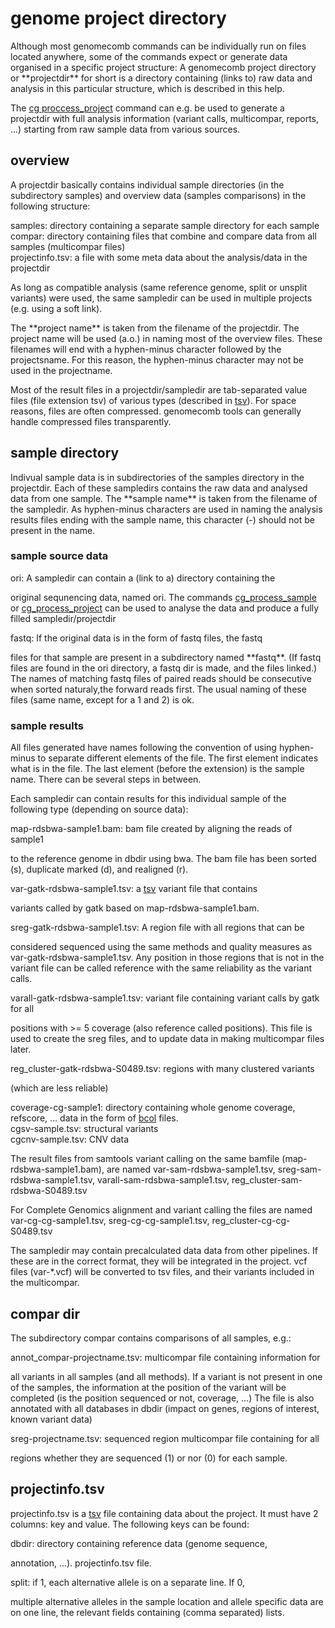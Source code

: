 = genome project directory =

Although most genomecomb commands can be individually run on files located
anywhere, some of the commands expect or generate data organised in a specific
project structure: A genomecomb project directory or **projectdir** for short
is a directory containing (links to) raw data and analysis in this 
particular structure, which is described in this help.

The [[cg_process_project|cg proccess_project]] command can e.g. be used
to generate a projectdir with full analysis information (variant calls, 
multicompar, reports, ...) starting from raw sample data from various sources.

== overview ==
A projectdir basically contains individual sample directories (in the
subdirectory samples) and overview data (samples comparisons) in the following structure:
; samples: directory containing a separate sample directory for each sample
; compar: directory containing files that combine and compare data from all samples (multicompar files)
; projectinfo.tsv: a file with some meta data about the analysis/data in the projectdir
As long as compatible analysis (same reference genome, split or unsplit
variants) were used, the same sampledir can be used in multiple
projects (e.g. using a soft link).

The **project name** is taken from the filename of the projectdir. The
project name will be used (a.o.) in naming most of the overview files.
These filenames will end with a hyphen-minus character followed by the
projectsname. For this reason, the hyphen-minus character may not be used
in the projectname.

Most of the result files in a projectdir/sampledir are tab-separated value
files (file extension tsv) of various types (described in [[tsv]]).
For space reasons, files are often compressed. genomecomb tools can generally
handle compressed files transparently.

== sample directory ==
Indivual sample data is in subdirectories of the samples directory in the
projectdir. Each of these sampledirs contains the raw data and analysed
data from one sample. The **sample name** is taken from the filename of
the sampledir. As hyphen-minus characters are used in naming the analysis
results files ending with the sample name, this character (-) should not be
present in the name.

=== sample source data ===
;ori: A sampledir can contain a (link to a) directory containing the
original sequnencing data, named ori. The commands [[cg_process_sample]]
or [[cg_process_project]] can be used to analyse the data and produce a
fully filled sampledir/projectdir

;fastq: If the original data is in the form of fastq files, the fastq
files for that sample are present in a subdirectory named **fastq**. (If
fastq files are found in the ori directory, a fastq dir is made, and the
files linked.)
The names of matching fastq files of paired reads should be consecutive
when sorted naturaly,the forward reads first. The usual naming of these
files (same name, except for a 1 and 2) is ok. 

=== sample results ===
All files generated have names following the convention of using hyphen-minus
to separate different elements of the file. The first element indicates
what is in the file. The last element (before the extension) is the sample
name. There can be several steps in between.

Each sampledir can contain results for this individual sample of the following 
type (depending on source data):
; map-rdsbwa-sample1.bam: bam file created by aligning the reads of sample1
to the reference genome in dbdir using bwa. The bam file has been sorted
(s), duplicate marked (d), and realigned (r).
; var-gatk-rdsbwa-sample1.tsv: a [[tsv]] variant file that contains
variants called by gatk based on map-rdsbwa-sample1.bam. 
; sreg-gatk-rdsbwa-sample1.tsv: A region file with all regions that can be
considered sequenced using the same methods and quality measures as
var-gatk-rdsbwa-sample1.tsv. Any position in those regions that is not in
the variant file can be called reference with the same reliability as the
variant calls.
; varall-gatk-rdsbwa-sample1.tsv: variant file containing variant calls by gatk for all
positions with >= 5 coverage (also reference called positions). This file
is used to create the sreg files, and to update data in making multicompar 
files later.
; reg_cluster-gatk-rdsbwa-S0489.tsv: regions with many clustered variants
(which are less reliable)
; coverage-cg-sample1: directory containing whole genome coverage, refscore, ... data in the form of [[bcol]] files.
; cgsv-sample.tsv: structural variants
; cgcnv-sample.tsv: CNV data

The result files from samtools variant calling on the same bamfile
(map-rdsbwa-sample1.bam), are named var-sam-rdsbwa-sample1.tsv,
sreg-sam-rdsbwa-sample1.tsv, varall-sam-rdsbwa-sample1.tsv,
reg_cluster-sam-rdsbwa-S0489.tsv

For Complete Genomics alignment and variant calling the files
are named var-cg-cg-sample1.tsv,
sreg-cg-cg-sample1.tsv, reg_cluster-cg-cg-S0489.tsv

The sampledir may contain precalculated data data from other pipelines.
If these are in the correct format, they will be integrated in the
project. vcf files (var-*.vcf) will be converted to tsv files, and their
variants included in the multicompar.

== compar dir ==
The subdirectory compar contains comparisons of all samples, e.g.:

; annot_compar-projectname.tsv: multicompar file containing information for
all variants in all samples (and all methods). If a variant is not present
in one of the samples, the information at the position of the variant will
be completed (is the position sequenced or not, coverage, ...) The file is
also annotated with all databases in dbdir (impact on genes, regions of
interest, known variant data)
; sreg-projectname.tsv: sequenced region multicompar file containing for all
regions whether they are sequenced (1) or nor (0) for each sample.

== projectinfo.tsv ==
projectinfo.tsv is a [[tsv]] file containing data about the project.
It must have 2 columns: key and value. The following keys can be found:

; dbdir: directory containing reference data (genome sequence,
annotation, ...). projectinfo.tsv file.
; split: if 1, each alternative allele is on a separate line. If 0,
multiple alternative alleles in the sample location and allele specific data 
are on one line, the relevant fields containing (comma separated) lists.
